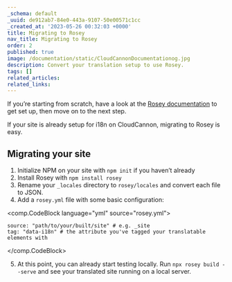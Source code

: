 ```yaml
---
_schema: default
_uuid: de912ab7-84e0-443a-9107-50e00571c1cc
_created_at: '2023-05-26 00:32:03 +0000'
title: Migrating to Rosey
nav_title: Migrating to Rosey
order: 2
published: true
image: /documentation/static/CloudCannonDocumentationog.jpg
description: Convert your translation setup to use Rosey.
tags: []
related_articles:
related_links:
---
```


If you’re starting from scratch, have a look at the [Rosey documentation](https://rosey.app) to get set up, then move on to the next step.

If your site is already setup for i18n on CloudCannon, migrating to Rosey is easy. 

## Migrating your site

1. Initialize NPM on your site with `npm init` if you haven’t already
2. Install Rosey with `npm install rosey`
3. Rename your `_locales` directory to `rosey/locales` and convert each file to JSON.
4. Add a `rosey.yml` file with some basic configuration:
    
<comp.CodeBlock language="yml" source="rosey.yml">
```
source: "path/to/your/built/site" # e.g. _site
tag: "data-i18n" # the attribute you've tagged your translatable elements with
```
</comp.CodeBlock>
    
5. At this point, you can already start testing locally. Run `npx rosey build --serve` and see your translated site running on a local server.
